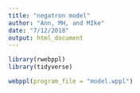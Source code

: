 ```yaml
---
title: "negatron model"
author: "Ann, MH, and MIke"
date: "7/12/2018"
output: html_document
---
```


```r
library(rwebppl)
library(tidyverse)
```



```r
webppl(program_file = "model.wppl")
```

